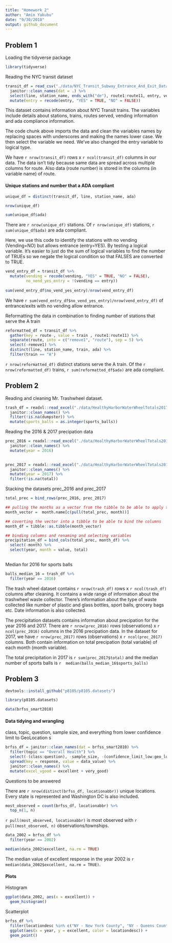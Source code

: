 ```yaml
---
title: "Homework 2"
author: "Amin Yakubu"
date: "9/30/2018"
output: github_document
---
```


## Problem 1

Loading the tidyverse package 

```r
library(tidyverse)
```

Reading the NYC transit dataset 

```r
transit_df = read_csv("./data/NYC_Transit_Subway_Entrance_And_Exit_Data.csv") %>% 
  janitor::clean_names(dat = .) %>% 
  select(line, station_name, ends_with("de"), route1:route11, entry, vending, entrance_type, ada ) %>% 
  mutate(entry = recode(entry, "YES" = TRUE, "NO" = FALSE))
```

This dataset contains information about NYC Transit trains. The variables include details about stations, trains, routes served, vending information and ada compliance information. 

The code chunk above imports the data and clean the variables names by replacing spaces with underscores and making the names lower case. We then select the variable we need. We've also changed the entry variable to logical type. 

We have `r nrow(transit_df)` rows x `r ncol(transit_df)` columns in our data. The data isn't tidy because same data are spread across multiple columns for route. Also data (route number) is stored in the columns (in variable name) of route. 

#### Unique stations and number that a ADA compliant
```r
unique_df = distinct(transit_df, line, station_name, ada)

nrow(unique_df)

sum(unique_df$ada)
```

There are `r nrow(unique_df)` stations. Of  `r nrow(unique_df)` stations,  `r sum(unique_df$ada)` are ada compliant. 


Here, we use this code to identify the stations with no vending (Vending=NO) but allows entrance (entry=YES). By testing a logical variable. It's easier to just do the sum of logical variables to find the number of TRUEs so we negate the logical condition so that FALSES are converted to TRUE. 

```r
vend_entry_df = transit_df %>% 
  mutate(vending = recode(vending, "YES" = TRUE, "NO" = FALSE),
         no_vend_yes_entry = !(vending == entry)) 
  
sum(vend_entry_df$no_vend_yes_entry)/nrow(vend_entry_df)
```

We have `r sum(vend_entry_df$no_vend_yes_entry)/nrow(vend_entry_df)` of entrance/exits with no vending allow entrance. 

Reformatting the data in combination to finding number of stations that serve the A train

```r
reformatted_df = transit_df %>% 
  gather(key = route , value = train , route1:route11) %>% 
  separate(route, into = c("remove1", "route"), sep = 5) %>% 
  select(-remove1) %>% 
  distinct(line, station_name, train, ada) %>% 
  filter(train == "A")
```

`r nrow(reformatted_df)` distinct stations serve the A train. Of the `r nrow(reformatted_df)` trains, `r sum(reformatted_df$ada)` are ada compliant. 

## Problem 2

Reading and cleaning Mr. Trashwheel dataset. 

```r
trash_df = readxl::read_excel("./data/HealthyHarborWaterWheelTotals2017-9-26.xlsx", sheet = "Mr. Trash Wheel", range = "A2:N258") %>% 
  janitor::clean_names() %>% 
  filter(!is.na(dumpster)) %>% 
  mutate(sports_balls = as.integer(sports_balls))
```

Reading the 2016 & 2017 precipation data

```r
prec_2016 = readxl::read_excel("./data/HealthyHarborWaterWheelTotals2017-9-26.xlsx", sheet = "2016 Precipitation", range = "A2:B14") %>% 
  janitor::clean_names() %>% 
  mutate(year = 2016)
  

prec_2017 = readxl::read_excel("./data/HealthyHarborWaterWheelTotals2017-9-26.xlsx", sheet = "2017 Precipitation", range = "A2:B14") %>% 
  janitor::clean_names() %>% 
  mutate(year = 2017) %>% 
  filter(!is.na(total))
```

Stacking the datasets prec_2016 and prec_2017

```r
total_prec = bind_rows(prec_2016, prec_2017) 

## pulling the months as a vector from the tibble to be able to apply the month.name function
month_vector =  month.name[c(pull(total_prec, month))]

## coverting the vector into a tibble to be able to bind the columns
month_df = tibble::as.tibble(month_vector) 

## binding columns and renaming and selecting variables
precipitation_df = bind_cols(total_prec, month_df) %>% 
  select(-month) %>% 
  select(year, month = value, total)
 
```

Median for 2016 for sports balls

```r
balls_median_16 = trash_df %>% 
  filter(year == 2016)

```

The trash wheel dataset contains `r nrow(trash_df)` rows x `r ncol(trash_df)` columns after cleaning. It contains a wide range of information about the trashwheel waste collector. There's information about the type of waste collected like number of plastic and glass bottles, sport balls, grocery bags etc. Date information is also collected. 

The precipitation datasets contains information about precipation for the year 2016 and 2017. There are `r nrow(prec_2016)` rows (observations) x `r ncol(prec_2016)` columns in the 2016 precipation data. In the dataset for 2017, we have `r nrow(prec_2017)` rows (observations) x `r ncol(prec_2017)` columns. Both contain information on total precipation (total variable) of each month (month variable).

The total precipitation in 2017 is `r sum(prec_2017$total)` and the median number of sports balls is `r  median(balls_median_16$sports_balls)`

## Problem 3

```r
devtools::install_github("p8105/p8105.datasets")

library(p8105.datasets)

data(brfss_smart2010)

```

#### Data tidying and wrangling

class, topic, question, sample size, and everything from lower confidence limit to GeoLocation
s
```r
brfss_df = janitor::clean_names(dat = brfss_smart2010) %>% 
  filter(topic == "Overall Health") %>% 
  select(-(class:question), -sample_size, -(confidence_limit_low:geo_location)) %>% 
  spread(key = response, value = data_value) %>% 
  janitor::clean_names() %>% 
  mutate(excel_vgood = excellent + very_good)

```

Questions to be answered

There are `r nrow(distinct(brfss_df, locationabbr))` unique locations. Every state is represented and Washington DC is also included. 

```r
most_observed = count(brfss_df, locationabbr) %>% 
  top_n(1, n) 
```

`r pull(most_observed, locationabbr)` is most observed with `r pull(most_observed, n)` observations/townships. 

```r
data_2002 = brfss_df %>% 
  filter(year == 2002)

median(data_2002$excellent, na.rm = TRUE)

```

The median value of excellent response in the year 2002 is `r median(data_2002$excellent, na.rm = TRUE)`.

#### Plots

Histogram

```r
ggplot(data_2002, aes(x = excellent)) + 
  geom_histogram()
```

Scatterplot

```r
brfss_df %>% 
  filter(locationdesc %in% c("NY - New York County", "NY - Queens County")) %>% 
  ggplot(aes(x = year, y = excellent, color = locationdesc)) +
  geom_point()
```






















